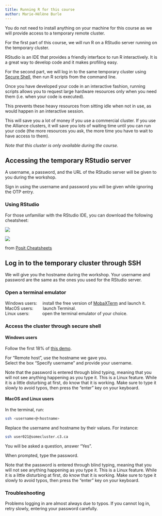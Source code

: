```yaml
---
title: Running R for this course
author: Marie-Hélène Burle
---
```


:::{.def}

You do not need to install anything on your machine for this course as we will provide access to a temporary remote cluster.

For the first part of this course, we will run R on a RStudio server running on the temporary cluster.

:::{.note}

RStudio is an IDE that provides a friendly interface to run R interactively. It is a great way to develop code and it makes profiling easy.

:::

For the second part, we will log in to the same temporary cluster using [Secure Shell](https://en.wikipedia.org/wiki/Secure_Shell), then run R scripts from the command line.

:::{.note}

Once you have developed your code in an interactive fashion, running scripts allows you to request large hardware resources only when you need them (i.e. when your code is executed).

This prevents these heavy resources from sitting idle when not in use, as would happen in an interactive session.

This will save you a lot of money if you use a commercial cluster. If you use the Alliance clusters, it will save you lots of waiting time until you can run your code (the more resources you ask, the more time you have to wait to have access to them).

:::

*Note that this cluster is only available during the course.*

:::

## Accessing the temporary RStudio server

:::{.example}

A username, a password, and the URL of the RStudio server will be given to you during the workshop.

:::

Sign in using the username and password you will be given while ignoring the OTP entry.

### Using RStudio

For those unfamiliar with the RStudio IDE, you can download the following cheatsheet:

[![](img/rstudio-ide_1.jpg)](https://posit.co/wp-content/uploads/2022/10/rstudio-ide-1.pdf)

![](img/rstudio-ide_2.jpg)

:::{.caption}

from [Posit Cheatsheets](https://posit.co/resources/cheatsheets/)

:::

## Log in to the temporary cluster through SSH

:::{.example}

We will give you the hostname during the workshop. Your username and password are the same as the ones you used for the RStudio server.

:::

### Open a terminal emulator

Windows users: &emsp;install the free version of [MobaXTerm](https://mobaxterm.mobatek.net/download.html) and launch it. \
MacOS users: &emsp;&emsp;launch Terminal. \
Linux users: &emsp;&emsp;&ensp;&nbsp;open the terminal emulator of your choice.

### Access the cluster through secure shell

#### Windows users

Follow the first 18% of [this demo](https://mobaxterm.mobatek.net/demo.html).

For "Remote host", use the hostname we gave you. \
Select the box "Specify username" and provide your username.

:::{.note}

Note that the password is entered through blind typing, meaning that you will not see anything happening as you type it. This is a Linux feature. While it is a little disturbing at first, do know that it is working. Make sure to type it slowly to avoid typos, then press the "enter" key on your keyboard.

:::

#### MacOS and Linux users

In the terminal, run:

```.bash
ssh <username>@<hostname>
```

:::{.note}

Replace the username and hostname by their values. For instance:

```.bash
ssh user021@somecluster.c3.ca
```

:::

You will be asked a question, answer "Yes".

When prompted, type the password.

:::{.note}

Note that the password is entered through blind typing, meaning that you will not see anything happening as you type it. This is a Linux feature. While it is a little disturbing at first, do know that it is working. Make sure to type it slowly to avoid typos, then press the "enter" key on your keyboard.

:::

### Troubleshooting

Problems logging in are almost always due to typos. If you cannot log in, retry slowly, entering your password carefully.
